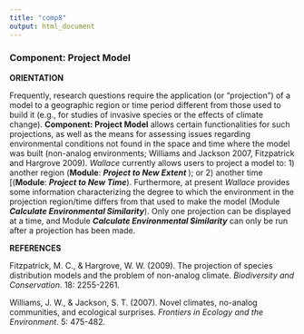 ---
title: "comp8"
output: html_document
---

### **Component: Project Model**

**ORIENTATION**

Frequently, research questions require the application (or "projection") of a model to a geographic region or time period different from those used to build it (e.g., for studies of invasive species or the effects of climate change). **Component: Project Model** allows certain functionalities for such projections, as well as the means for assessing issues regarding environmental conditions not found in the space and time where the model was built (non-analog environments; Williams and Jackson 2007, Fitzpatrick and Hargrove 2009). *Wallace* currently allows users to project a model to: 1) another region (**Module**: ***Project to New Extent ***); or 2) another time [(**Module**: ***Project to New Time***). Furthermore, at present *Wallace* provides some information characterizing the degree to which the environment in the projection region/time differs from that used to make the model (Module ***Calculate Environmental Similarity***). Only one projection can be displayed at a time, and Module ***Calculate Environmental Similarity*** can only be run after a projection has been made.

**REFERENCES**

Fitzpatrick, M. C., & Hargrove, W. W. (2009). The projection of species distribution models and the problem of non-analog climate. *Biodiversity and Conservation*. 18: 2255-2261.

Williams, J. W., & Jackson, S. T. (2007). Novel climates, no-analog communities, and ecological surprises. *Frontiers in Ecology and the Environment*. 5: 475-482.
